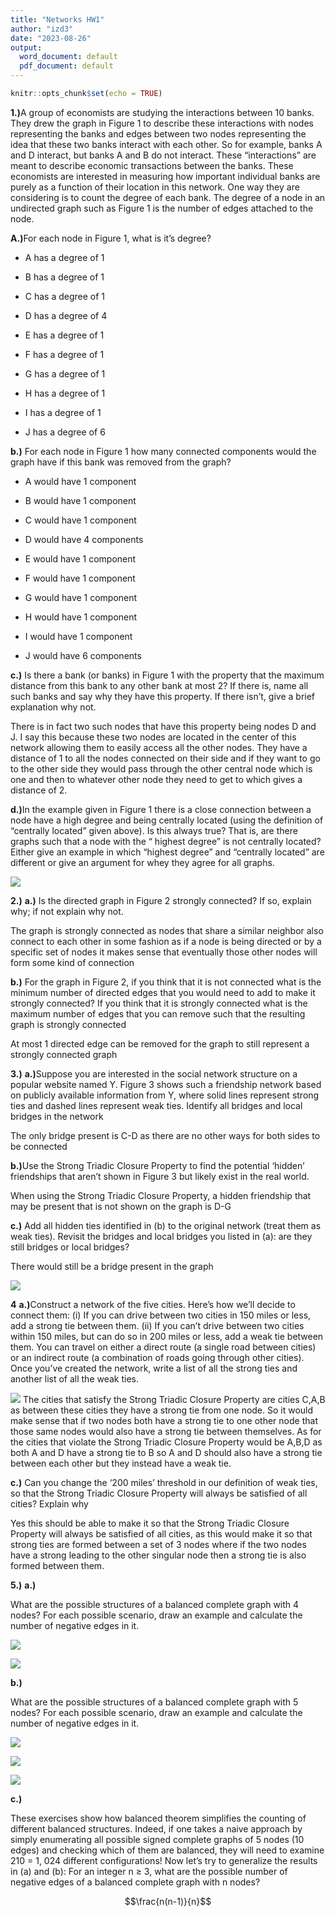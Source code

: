 ```yaml
---
title: "Networks HW1"
author: "izd3"
date: "2023-08-26"
output:
  word_document: default
  pdf_document: default
---
```


```r
knitr::opts_chunk$set(echo = TRUE)
```
**1.)**A group of economists are studying the interactions between 10 banks. They drew the
graph in Figure 1 to describe these interactions with nodes representing the banks and edges
between two nodes representing the idea that these two banks interact with each other. So for
example, banks A and D interact, but banks A and B do not interact. These “interactions”
are meant to describe economic transactions between the banks.
These economists are interested in measuring how important individual banks are purely
as a function of their location in this network. One way they are considering is to count the
degree of each bank. The degree of a node in an undirected graph such as Figure 1 is the
number of edges attached to the node.

**A.)**For each node in Figure 1, what is it’s degree?

* A has a degree of 1

* B has a degree of 1

* C has a degree of 1

* D has a degree of 4

* E has a degree of 1

* F has a degree of 1

* G has a degree of 1

* H has a degree of 1

* I has a degree of 1

* J has a degree of 6

**b.)** For each node in Figure 1 how many connected components would the graph have if
this bank was removed from the graph?

* A would have 1 component

* B would have 1 component

* C would have 1 component

* D would have 4 components

* E would have 1 component

* F would have 1 component

* G would have 1 component

* H would have 1 component

* I would have 1 component

* J would have 6 components

**c.)** Is there a bank (or banks) in Figure 1 with the property that the maximum distance
from this bank to any other bank at most 2? If there is, name all such banks and say why
they have this property. If there isn’t, give a brief explanation why not.

There is in fact two such nodes that have this property being nodes D and J. I say this because these two nodes are located in the center of this network allowing them to easily access all the other nodes. They have a distance of 1 to all the nodes connected on their side and if they want to go to the other side they would pass through the other central node which is one and then to whatever other node they need to get to which gives a distance of 2.

**d.)**In the example given in Figure 1 there is a close connection between a node have
a high degree and being centrally located (using the definition of “centrally located” given
above). Is this always true? That is, are there graphs such that a node with the “ highest
degree” is not centrally located? Either give an example in which “highest degree” and
“centrally located” are different or give an argument for whey they agree for all graphs.

![](graph1.jpg)

**2.)**
**a.)** Is the directed graph in Figure 2 strongly connected? If so, explain why; if not
explain why not.

The graph is strongly connected as nodes that share a similar neighbor also connect to each other in some fashion as if a node is being directed or by a specific set of nodes it makes sense that eventually those other nodes will form some kind of connection

**b.)** For the graph in Figure 2, if you think that it is not connected what is the minimum
number of directed edges that you would need to add to make it strongly connected? If
you think that it is strongly connected what is the maximum number of edges that you can
remove such that the resulting graph is strongly connected

At most 1 directed edge can be removed for the graph to still represent a strongly connected graph

**3.)**
**a.)**Suppose you are interested in the social network structure on a popular website
named Y. Figure 3 shows such a friendship network based on publicly available information
from Y, where solid lines represent strong ties and dashed lines represent weak ties. Identify
all bridges and local bridges in the network

The only bridge present is C-D as there are no other ways for both sides to be connected

**b.)**Use the Strong Triadic Closure Property to find the potential ‘hidden’ friendships
that aren’t shown in Figure 3 but likely exist in the real world.

When using the Strong Triadic Closure Property, a hidden friendship that may be present that is not shown on the graph is D-G

**c.)** Add all hidden ties identified in (b) to the original network (treat them as weak ties).
Revisit the bridges and local bridges you listed in (a): are they still bridges or local bridges?

There would still be a bridge present in the graph

![](graph2.jpg)

**4**
**a.)**Construct a network of the five cities. Here’s how we’ll decide to connect them: (i)
If you can drive between two cities in 150 miles or less, add a strong tie between them. (ii)
If you can’t drive between two cities within 150 miles, but can do so in 200 miles or less,
add a weak tie between them. You can travel on either a direct route (a single road between
cities) or an indirect route (a combination of roads going through other cities). Once you’ve
created the network, write a list of all the strong ties and another list of all the weak ties.

![](graph3.jpg)
The cities that satisfy the Strong Triadic Closure Property are cities C,A,B as between these cities they have a strong tie from one node. So it would make sense that if two nodes both have a strong tie to one other node that those same nodes would also have a strong tie between themselves. As for the cities that violate the Strong Triadic Closure Property would be A,B,D as both A and D have a strong tie to B so A and D should also have a strong tie between each other but they instead have a weak tie.

**c.)** Can you change the ‘200 miles’ threshold in our definition of weak ties, so that the
Strong Triadic Closure Property will always be satisfied of all cities? Explain why

Yes this should be able to make it so that the Strong Triadic Closure Property will always be satisfied of all cities, as this would make it so that strong ties are formed between a set of 3 nodes where if the two nodes have a strong leading to the other singular node then a strong tie is also formed between them.

**5.)**
**a.)**

What are the possible structures of a balanced complete graph with 4 nodes? For each
possible scenario, draw an example and calculate the number of negative edges in it.


![](graph4.jpg)

![](graph5.jpg)

**b.)**

What are the possible structures of a balanced complete graph with 5 nodes? For
each possible scenario, draw an example and calculate the number of negative edges in it.

![](graph6.jpg)

![](graph7.jpg)

![](graph8.jpg)


**c.)**

These exercises show how balanced theorem simplifies the counting of different balanced structures. Indeed, if one takes a naive approach by simply enumerating all possible
signed complete graphs of 5 nodes (10 edges) and checking which of them are balanced, they
will need to examine 210 = 1, 024 different configurations!
Now let’s try to generalize the results in (a) and (b): For an integer n ≥ 3, what are the
possible number of negative edges of a balanced complete graph with n nodes?

$$\frac{n(n-1)}{n}$$

